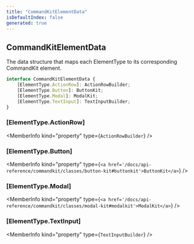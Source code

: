```yaml
---
title: "CommandKitElementData"
isDefaultIndex: false
generated: true
---
```



<!-- This file was generated from the CommandKit source. Do not modify. Instead, re-run the "docgen" script -->


## CommandKitElementData

<GenerationInfo sourceFile="packages/commandkit/src/components/common/element.ts" sourceLine="25" packageName="commandkit" />

The data structure that maps each ElementType to its corresponding CommandKit element.

```ts title="Signature"
interface CommandKitElementData {
    [ElementType.ActionRow]: ActionRowBuilder;
    [ElementType.Button]: ButtonKit;
    [ElementType.Modal]: ModalKit;
    [ElementType.TextInput]: TextInputBuilder;
}
```

<div className="members-wrapper">

### \[ElementType.ActionRow]

<MemberInfo kind="property" type={`ActionRowBuilder`}   />


### \[ElementType.Button]

<MemberInfo kind="property" type={`<a href='/docs/api-reference/commandkit/classes/button-kit#buttonkit'>ButtonKit</a>`}   />


### \[ElementType.Modal]

<MemberInfo kind="property" type={`<a href='/docs/api-reference/commandkit/classes/modal-kit#modalkit'>ModalKit</a>`}   />


### \[ElementType.TextInput]

<MemberInfo kind="property" type={`TextInputBuilder`}   />




</div>
